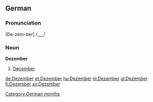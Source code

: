 ==German==

===Pronunciation===
[De-zem-ber] /___/

===Noun===
'''Dezember'''
# [[December]]

[[Category:German months]]

[[de:Dezember]]
[[et:Dezember]]
[[hu:Dezember]]
[[nl:Dezember]]
[[pl:Dezember]]
[[fi:Dezember]]
[[sv:Dezember]]